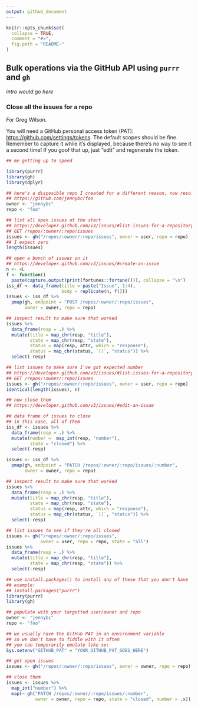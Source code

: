 ```yaml
---
output: github_document
---
```


<!-- README.md is generated from README.Rmd. Please edit that file -->

```r
knitr::opts_chunk$set(
  collapse = TRUE,
  comment = "#>",
  fig.path = "README-"
)
```

## Bulk operations via the GitHub API using `purrr` and `gh`

*intro would go here*

### Close all the issues for a repo

For Greg Wilson.

You will need a GitHub personal access token (PAT): <https://github.com/settings/tokens>. The default scopes should be fine. Remember to capture it while it's displayed, because there's no way to see it a second time! If you goof that up, just "edit" and regenerate the token.

```r
## me getting up to speed

library(purrr)
library(gh)
library(dplyr)

## here's a disposible repo I created for a different reason, now resolved
## https://github.com/jennybc/foo
owner <- "jennybc"
repo <- "foo"

## list all open issues at the start
## https://developer.github.com/v3/issues/#list-issues-for-a-repository
## GET /repos/:owner/:repo/issues
issues <- gh("/repos/:owner/:repo/issues", owner = user, repo = repo)
## I expect zero
length(issues)

## open a bunch of issues on it
## https://developer.github.com/v3/issues/#create-an-issue
n <- 4L
f <- function()
  paste(capture.output(print(fortunes::fortune())), collapse = "\n")
iss_df <- data_frame(title = paste("Issue", 1:4),
                     body = replicate(n, f()))
issues <- iss_df %>% 
  pmap(gh, endpoint = "POST /repos/:owner/:repo/issues",
       owner = owner, repo = repo)

## inspect result to make sure that worked
issues %>% 
  data_frame(resp = .) %>% 
  mutate(title = map_chr(resp, "title"),
         state = map_chr(resp, "state"),
         status = map(resp, attr, which = "response"),
         status = map_chr(status, `[[`, "status")) %>% 
  select(-resp)

## list issues to make sure I've got expected number
## https://developer.github.com/v3/issues/#list-issues-for-a-repository
## GET /repos/:owner/:repo/issues
issues <- gh("/repos/:owner/:repo/issues", owner = user, repo = repo)
identical(length(issues), n)

## now close them
## https://developer.github.com/v3/issues/#edit-an-issue

## data frame of issues to close
## in this case, all of them
iss_df <- issues %>% 
  data_frame(resp = .) %>% 
  mutate(number =  map_int(resp, "number"),
         state = "closed") %>% 
  select(-resp)

issues <- iss_df %>% 
  pmap(gh, endpoint = "PATCH /repos/:owner/:repo/issues/:number",
       owner = owner, repo = repo)

## inspect result to make sure that worked
issues %>% 
  data_frame(resp = .) %>% 
  mutate(title = map_chr(resp, "title"),
         state = map_chr(resp, "state"),
         status = map(resp, attr, which = "response"),
         status = map_chr(status, `[[`, "status")) %>% 
  select(-resp)

## list issues to see if they're all closed
issues <- gh("/repos/:owner/:repo/issues",
             owner = user, repo = repo, state = "all")
issues %>% 
  data_frame(resp = .) %>% 
  mutate(title = map_chr(resp, "title"),
         state = map_chr(resp, "state")) %>% 
  select(-resp)
```

```r
## use install.packages() to install any of these that you don't have
## example:
## install.packages("purrr")
library(purrr)
library(gh)

## populate with your targetted user/owner and repo
owner <- "jennybc"
repo <- "foo"

## we usually have the GitHub PAT in an environment variable
## so we don't have to fiddle with it often
## you can temporarily emulate like so:
Sys.setenv("GITHUB_PAT" = "YOUR_GITHUB_PAT_GOES_HERE")

## get open issues
issues <- gh("/repos/:owner/:repo/issues", owner = owner, repo = repo)

## close them
issues <- issues %>% 
  map_int("number") %>% 
  map(~ gh("PATCH /repos/:owner/:repo/issues/:number",
           owner = owner, repo = repo, state = "closed", number = .x))
```

